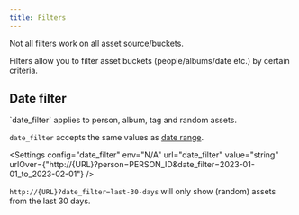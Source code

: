 ```yaml
---
title: Filters
---
```



<Aside type="caution">
    Not all filters work on all asset source/buckets.
</Aside>

Filters allow you to filter asset buckets (people/albums/date etc.) by certain criteria.


## Date filter

<Aside type="caution">
    `date_filter` applies to person, album, tag and random assets.
</Aside>

`date_filter` accepts the same values as [date range](/configuration/date-range).

<Settings
    config="date_filter"
    env="N/A"
    url="date_filter"
    value="string"
    urlOver={"http://{URL}?person=PERSON_ID&date_filter=2023-01-01_to_2023-02-01"}
/>

`http://{URL}?date_filter=last-30-days` will only show (random) assets from the last 30 days.
